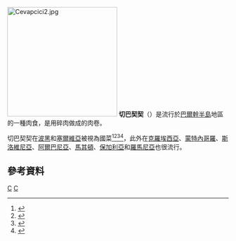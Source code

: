 [[File:Cevapcici2.jpg|250px]]
'''切巴契契'''（'''{{lang-sr|ćevapčići}}'''）是流行於[[巴爾幹半島|巴爾幹半島]]地區的一種肉食，是用碎肉做成的肉卷。

切巴契契在[[波黑|波黑]]和[[塞爾維亞|塞爾維亞]]被視為國菜<ref>{{cite web|title=Bosnia and Herzegovina|year=2009|publisher=Encyclopædia Britannica|accessdate=July 27, 2009|url=http://www.britannica.com/EBchecked/topic/700826/Bosnia-and-Herzegovina|archive-date=2015-05-03|archive-url=https://web.archive.org/web/20150503144632/http://www.britannica.com/EBchecked/topic/700826/Bosnia-and-Herzegovina|dead-url=no}}</ref><ref>{{cite book|url=http://books.google.com/?id=aoVUAAAAMAAJ&q=cevapcici|title=The new Encyclopaedia Britannica: A-ak - Bayes, Volume 1}}</ref><ref>{{cite book|url=http://books.google.com/?id=pssZAQAAIAAJ&q=cevapcici|title=Countries and Their Cultures: Saint Kitts and Nevis to Zimbabwe|page=68}}</ref><ref>{{cite web|publisher=TravelSerbia.Info - Your travel guide for Serbia|accessdate=August 9, 2010|url=http://www.travelserbia.info/serbian-cuisine.php|title=Serbian cuisine|archive-date=2016-02-09|archive-url=https://web.archive.org/web/20160209091356/http://www.travelserbia.info/serbian-cuisine.php|dead-url=yes}}</ref>，此外在[[克羅埃西亞|克羅埃西亞]]、[[蒙特內哥羅|蒙特內哥羅]]、[[斯洛維尼亞|斯洛維尼亞]]、[[阿爾巴尼亞|阿爾巴尼亞]]、[[馬其頓|馬其頓]]、[[保加利亞|保加利亞]]和[[羅馬尼亞|羅馬尼亞]]也很流行。

== 參考資料 ==
{{Reflist}}
[[Category:塞爾維亞飲食|C]]
[[Category:克羅埃西亞飲食|C]]